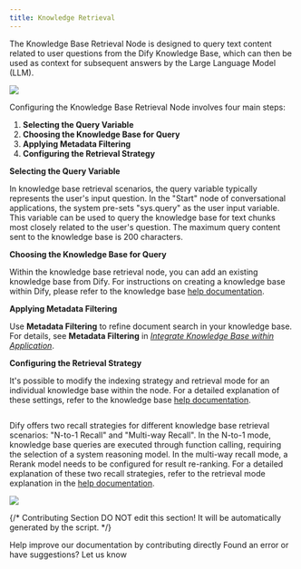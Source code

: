 ```yaml
---
title: Knowledge Retrieval
---
```



The Knowledge Base Retrieval Node is designed to query text content related to user questions from the Dify Knowledge Base, which can then be used as context for subsequent answers by the Large Language Model (LLM).

![](https://assets-docs.dify.ai/dify-enterprise-mintlify/en/guides/workflow/node/d90961c6d794d425a8e11df177315188.png)

Configuring the Knowledge Base Retrieval Node involves four main steps:

1. **Selecting the Query Variable**
2. **Choosing the Knowledge Base for Query**
3. **Applying Metadata Filtering**
4. **Configuring the Retrieval Strategy**

**Selecting the Query Variable**

In knowledge base retrieval scenarios, the query variable typically represents the user's input question. In the "Start" node of conversational applications, the system pre-sets "sys.query" as the user input variable. This variable can be used to query the knowledge base for text chunks most closely related to the user's question. The maximum query content sent to the knowledge base is 200 characters.

**Choosing the Knowledge Base for Query**

Within the knowledge base retrieval node, you can add an existing knowledge base from Dify. For instructions on creating a knowledge base within Dify, please refer to the knowledge base [help documentation](/en/guides/knowledge-base/create-knowledge-and-upload-documents).

**Applying Metadata Filtering**

Use **Metadata Filtering** to refine document search in your knowledge base. For details, see **Metadata Filtering** in *[Integrate Knowledge Base within Application](/en/guides/knowledge-base/integrate-knowledge-within-application)*.

**Configuring the Retrieval Strategy**

It's possible to modify the indexing strategy and retrieval mode for an individual knowledge base within the node. For a detailed explanation of these settings, refer to the knowledge base [help documentation](/en/guides/knowledge-base/retrieval-test-and-citation).

<img
src="https://assets-docs.dify.ai/2025/03/fbd43d558f83b355a1b18ac26a253b84.png"
className="mx-auto"
alt=""
/>

Dify offers two recall strategies for different knowledge base retrieval scenarios: "N-to-1 Recall" and "Multi-way Recall". In the N-to-1 mode, knowledge base queries are executed through function calling, requiring the selection of a system reasoning model. In the multi-way recall mode, a Rerank model needs to be configured for result re-ranking. For a detailed explanation of these two recall strategies, refer to the retrieval mode explanation in the [help documentation](/en/guides/knowledge-base/create-knowledge-and-upload-documents#id-5-indexing-methods).

![](https://assets-docs.dify.ai/dify-enterprise-mintlify/en/guides/workflow/node/4a3007cda9dfa50ddac3711693725dce.png)

{/*
Contributing Section
DO NOT edit this section!
It will be automatically generated by the script.
*/}

<CardGroup cols="2">
    <Card
        title="Edit this page"
        icon="pen-to-square"
        href="https://github.com/langgenius/dify-docs/edit/main/en/guides/workflow/node/knowledge-retrieval.mdx"
    >
        Help improve our documentation by contributing directly
    </Card>
    <Card
        title="Report an issue"
        icon="github"
        href="https://github.com/langgenius/dify-docs/issues/new?title=Documentation%20Issue%3A%20edge-retrie&body=%23%23%20Issue%20Description%0A%3C%21--%20Please%20briefly%20describe%20the%20issue%20you%20found%20--%3E%0A%0A%23%23%20Page%20Link%0Ahttps%3A%2F%2Fgithub.com%2Flanggenius%2Fdify-docs%2Fblob%2Fmain%2Fen/guides/workflow/node%2Fknowledge-retrieval.mdx%0A%0A%23%23%20Suggested%20Changes%0A%3C%21--%20If%20you%20have%20specific%20suggestions%20for%20changes%2C%20please%20describe%20them%20here%20--%3E%0A%0A%3C%21--%20Thank%20you%20for%20helping%20improve%20our%20documentation%21%20--%3E"
    >
        Found an error or have suggestions? Let us know
    </Card>
</CardGroup>
